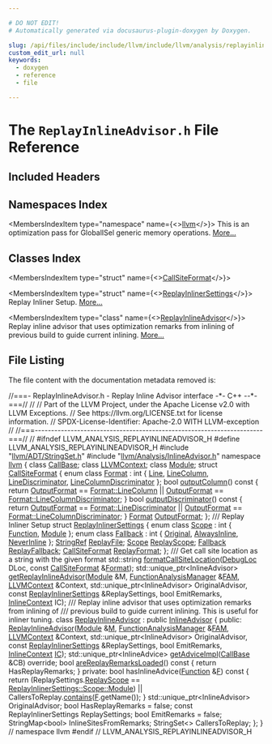 ```yaml
---

# DO NOT EDIT!
# Automatically generated via docusaurus-plugin-doxygen by Doxygen.

slug: /api/files/include/include/llvm/include/llvm/analysis/replayinlineadvisor-h
custom_edit_url: null
keywords:
  - doxygen
  - reference
  - file

---
```





# The `ReplayInlineAdvisor.h` File Reference

<DoxygenPage pluginConfig={pluginConfig}>



## Included Headers

<IncludesList>
<IncludesListItem
  filePath="llvm/ADT/StringSet.h"
  permalink="/docs/api/files/include/include/llvm/include/llvm/adt/stringset-h"
  isLocal="true" />
<IncludesListItem
  filePath="llvm/Analysis/InlineAdvisor.h"
  permalink="/docs/api/files/include/include/llvm/include/llvm/analysis/inlineadvisor-h"
  isLocal="true" />
</IncludesList>

## Namespaces Index

<MembersIndex>

<MembersIndexItem
  type="namespace"
  name={<><a href="/docs/api/namespaces/llvm">llvm</a></>}>
This is an optimization pass for GlobalISel generic memory operations. <a href="/docs/api/namespaces/llvm/#details">More...</a>
</MembersIndexItem>

</MembersIndex>

## Classes Index

<MembersIndex>

<MembersIndexItem
  type="struct"
  name={<><a href="/docs/api/structs/llvm/callsiteformat">CallSiteFormat</a></>}>
</MembersIndexItem>

<MembersIndexItem
  type="struct"
  name={<><a href="/docs/api/structs/llvm/replayinlinersettings">ReplayInlinerSettings</a></>}>
Replay Inliner Setup. <a href="/docs/api/structs/llvm/replayinlinersettings/#details">More...</a>
</MembersIndexItem>

<MembersIndexItem
  type="class"
  name={<><a href="/docs/api/classes/llvm/replayinlineadvisor">ReplayInlineAdvisor</a></>}>
Replay inline advisor that uses optimization remarks from inlining of previous build to guide current inlining. <a href="/docs/api/classes/llvm/replayinlineadvisor/#details">More...</a>
</MembersIndexItem>

</MembersIndex>


## File Listing

The file content with the documentation metadata removed is:

<ProgramListing>

<Link id="l00001" /><CodeLine lineNumber="1"><Highlight kind="comment">//===- ReplayInlineAdvisor.h - Replay Inline Advisor interface -&#42;- C++ --&#42;-===//</Highlight><Highlight kind="normal"></Highlight></CodeLine>
<Link id="l00002" /><CodeLine lineNumber="2"><Highlight kind="normal"></Highlight><Highlight kind="comment">//</Highlight><Highlight kind="normal"></Highlight></CodeLine>
<Link id="l00003" /><CodeLine lineNumber="3"><Highlight kind="normal"></Highlight><Highlight kind="comment">// Part of the LLVM Project, under the Apache License v2.0 with LLVM Exceptions.</Highlight><Highlight kind="normal"></Highlight></CodeLine>
<Link id="l00004" /><CodeLine lineNumber="4"><Highlight kind="normal"></Highlight><Highlight kind="comment">// See https://llvm.org/LICENSE.txt for license information.</Highlight><Highlight kind="normal"></Highlight></CodeLine>
<Link id="l00005" /><CodeLine lineNumber="5"><Highlight kind="normal"></Highlight><Highlight kind="comment">// SPDX-License-Identifier: Apache-2.0 WITH LLVM-exception</Highlight><Highlight kind="normal"></Highlight></CodeLine>
<Link id="l00006" /><CodeLine lineNumber="6"><Highlight kind="normal"></Highlight><Highlight kind="comment">//</Highlight><Highlight kind="normal"></Highlight></CodeLine>
<Link id="l00007" /><CodeLine lineNumber="7"><Highlight kind="normal"></Highlight><Highlight kind="comment">//===----------------------------------------------------------------------===//</Highlight><Highlight kind="normal"></Highlight></CodeLine>
<Link id="l00008" /><CodeLine lineNumber="8"><Highlight kind="normal"></Highlight><Highlight kind="comment">//</Highlight><Highlight kind="normal"></Highlight></CodeLine>
<Link id="l00009" /><CodeLine lineNumber="9"><Highlight kind="normal"></Highlight><Highlight kind="preprocessor">#ifndef LLVM&#95;ANALYSIS&#95;REPLAYINLINEADVISOR&#95;H</Highlight><Highlight kind="normal"></Highlight></CodeLine>
<Link id="l00010" /><CodeLine lineNumber="10"><Highlight kind="normal"></Highlight><Highlight kind="preprocessor">#define LLVM&#95;ANALYSIS&#95;REPLAYINLINEADVISOR&#95;H</Highlight><Highlight kind="normal"></Highlight></CodeLine>
<Link id="l00011" /><CodeLine lineNumber="11"><Highlight kind="normal"></Highlight></CodeLine>
<Link id="l00012" /><CodeLine lineNumber="12"><Highlight kind="normal"></Highlight><Highlight kind="preprocessor">#include &quot;<a href="/docs/api/files/include/include/llvm/include/llvm/adt/stringset-h">llvm/ADT/StringSet.h</a>&quot;</Highlight><Highlight kind="normal"></Highlight></CodeLine>
<Link id="l00013" /><CodeLine lineNumber="13"><Highlight kind="normal"></Highlight><Highlight kind="preprocessor">#include &quot;<a href="/docs/api/files/include/include/llvm/include/llvm/analysis/inlineadvisor-h">llvm/Analysis/InlineAdvisor.h</a>&quot;</Highlight><Highlight kind="normal"></Highlight></CodeLine>
<Link id="l00014" /><CodeLine lineNumber="14"><Highlight kind="normal"></Highlight></CodeLine>
<Link id="l00015" /><CodeLine lineNumber="15"><Highlight kind="normal"></Highlight><Highlight kind="keyword">namespace </Highlight><Highlight kind="normal"><a href="/docs/api/namespaces/llvm">llvm</a> &#123;</Highlight></CodeLine>
<Link id="l00016" /><CodeLine lineNumber="16"><Highlight kind="normal"></Highlight><Highlight kind="keyword">class </Highlight><Highlight kind="normal"><a href="/docs/api/classes/llvm/callbase">CallBase</a>;</Highlight></CodeLine>
<Link id="l00017" /><CodeLine lineNumber="17"><Highlight kind="normal"></Highlight><Highlight kind="keyword">class </Highlight><Highlight kind="normal"><a href="/docs/api/classes/llvm/llvmcontext">LLVMContext</a>;</Highlight></CodeLine>
<Link id="l00018" /><CodeLine lineNumber="18"><Highlight kind="normal"></Highlight><Highlight kind="keyword">class </Highlight><Highlight kind="normal"><a href="/docs/api/classes/llvm/module">Module</a>;</Highlight></CodeLine>
<Link id="l00019" /><CodeLine lineNumber="19"><Highlight kind="normal"></Highlight></CodeLine>
<Link id="l00020" /><CodeLine lineNumber="20" lineLink="/docs/api/structs/llvm/callsiteformat"><Highlight kind="normal"></Highlight><Highlight kind="keyword">struct </Highlight><Highlight kind="normal"><a href="/docs/api/structs/llvm/callsiteformat">CallSiteFormat</a> &#123;</Highlight></CodeLine>
<Link id="l00021" /><CodeLine lineNumber="21" lineLink="/docs/api/structs/llvm/callsiteformat/#afd04e6f91cb72fa5dd456253fd595689"><Highlight kind="normal">  </Highlight><Highlight kind="keyword">enum class</Highlight><Highlight kind="normal"> <a href="/docs/api/structs/llvm/callsiteformat/#afd04e6f91cb72fa5dd456253fd595689">Format</a> : </Highlight><Highlight kind="keywordtype">int</Highlight><Highlight kind="normal"> &#123;</Highlight></CodeLine>
<Link id="l00022" /><CodeLine lineNumber="22" lineLink="/docs/api/structs/llvm/callsiteformat/#afd04e6f91cb72fa5dd456253fd595689a4803e6b9e63dabf04de980788d6a13c4"><Highlight kind="normal">    <a href="/docs/api/structs/llvm/callsiteformat/#afd04e6f91cb72fa5dd456253fd595689a4803e6b9e63dabf04de980788d6a13c4">Line</a>,</Highlight></CodeLine>
<Link id="l00023" /><CodeLine lineNumber="23" lineLink="/docs/api/structs/llvm/callsiteformat/#afd04e6f91cb72fa5dd456253fd595689a7e296479ac3c227db3d56e629408409b"><Highlight kind="normal">    <a href="/docs/api/structs/llvm/callsiteformat/#afd04e6f91cb72fa5dd456253fd595689a7e296479ac3c227db3d56e629408409b">LineColumn</a>,</Highlight></CodeLine>
<Link id="l00024" /><CodeLine lineNumber="24" lineLink="/docs/api/structs/llvm/callsiteformat/#afd04e6f91cb72fa5dd456253fd595689aec257ab201ab2c5c1a5239c58ebaaed7"><Highlight kind="normal">    <a href="/docs/api/structs/llvm/callsiteformat/#afd04e6f91cb72fa5dd456253fd595689aec257ab201ab2c5c1a5239c58ebaaed7">LineDiscriminator</a>,</Highlight></CodeLine>
<Link id="l00025" /><CodeLine lineNumber="25" lineLink="/docs/api/structs/llvm/callsiteformat/#afd04e6f91cb72fa5dd456253fd595689ad9438ba6b9d7bd9d83b71b3e2f0d2491"><Highlight kind="normal">    <a href="/docs/api/structs/llvm/callsiteformat/#afd04e6f91cb72fa5dd456253fd595689ad9438ba6b9d7bd9d83b71b3e2f0d2491">LineColumnDiscriminator</a></Highlight></CodeLine>
<Link id="l00026" /><CodeLine lineNumber="26"><Highlight kind="normal">  &#125;;</Highlight></CodeLine>
<Link id="l00027" /><CodeLine lineNumber="27"><Highlight kind="normal"></Highlight></CodeLine>
<Link id="l00028" /><CodeLine lineNumber="28" lineLink="/docs/api/structs/llvm/callsiteformat/#a29739dafaa62db627862c083679ae181"><Highlight kind="normal">  </Highlight><Highlight kind="keywordtype">bool</Highlight><Highlight kind="normal"> <a href="/docs/api/structs/llvm/callsiteformat/#a29739dafaa62db627862c083679ae181">outputColumn</a>()</Highlight><Highlight kind="keyword"> const </Highlight><Highlight kind="normal">&#123;</Highlight></CodeLine>
<Link id="l00029" /><CodeLine lineNumber="29"><Highlight kind="normal">    </Highlight><Highlight kind="keywordflow">return</Highlight><Highlight kind="normal"> <a href="/docs/api/structs/llvm/callsiteformat/#abdfea49214dfcbb096884a6be905383b">OutputFormat</a> == <a href="/docs/api/structs/llvm/callsiteformat/#afd04e6f91cb72fa5dd456253fd595689a7e296479ac3c227db3d56e629408409b">Format::LineColumn</a> ||</Highlight></CodeLine>
<Link id="l00030" /><CodeLine lineNumber="30"><Highlight kind="normal">           <a href="/docs/api/structs/llvm/callsiteformat/#abdfea49214dfcbb096884a6be905383b">OutputFormat</a> == <a href="/docs/api/structs/llvm/callsiteformat/#afd04e6f91cb72fa5dd456253fd595689ad9438ba6b9d7bd9d83b71b3e2f0d2491">Format::LineColumnDiscriminator</a>;</Highlight></CodeLine>
<Link id="l00031" /><CodeLine lineNumber="31"><Highlight kind="normal">  &#125;</Highlight></CodeLine>
<Link id="l00032" /><CodeLine lineNumber="32"><Highlight kind="normal"></Highlight></CodeLine>
<Link id="l00033" /><CodeLine lineNumber="33" lineLink="/docs/api/structs/llvm/callsiteformat/#a359fde14ca88d9fb0c1f3eec053d1819"><Highlight kind="normal">  </Highlight><Highlight kind="keywordtype">bool</Highlight><Highlight kind="normal"> <a href="/docs/api/structs/llvm/callsiteformat/#a359fde14ca88d9fb0c1f3eec053d1819">outputDiscriminator</a>()</Highlight><Highlight kind="keyword"> const </Highlight><Highlight kind="normal">&#123;</Highlight></CodeLine>
<Link id="l00034" /><CodeLine lineNumber="34"><Highlight kind="normal">    </Highlight><Highlight kind="keywordflow">return</Highlight><Highlight kind="normal"> <a href="/docs/api/structs/llvm/callsiteformat/#abdfea49214dfcbb096884a6be905383b">OutputFormat</a> == <a href="/docs/api/structs/llvm/callsiteformat/#afd04e6f91cb72fa5dd456253fd595689aec257ab201ab2c5c1a5239c58ebaaed7">Format::LineDiscriminator</a> ||</Highlight></CodeLine>
<Link id="l00035" /><CodeLine lineNumber="35"><Highlight kind="normal">           <a href="/docs/api/structs/llvm/callsiteformat/#abdfea49214dfcbb096884a6be905383b">OutputFormat</a> == <a href="/docs/api/structs/llvm/callsiteformat/#afd04e6f91cb72fa5dd456253fd595689ad9438ba6b9d7bd9d83b71b3e2f0d2491">Format::LineColumnDiscriminator</a>;</Highlight></CodeLine>
<Link id="l00036" /><CodeLine lineNumber="36"><Highlight kind="normal">  &#125;</Highlight></CodeLine>
<Link id="l00037" /><CodeLine lineNumber="37"><Highlight kind="normal"></Highlight></CodeLine>
<Link id="l00038" /><CodeLine lineNumber="38" lineLink="/docs/api/structs/llvm/callsiteformat/#abdfea49214dfcbb096884a6be905383b"><Highlight kind="normal">  <a href="/docs/api/structs/llvm/callsiteformat/#afd04e6f91cb72fa5dd456253fd595689">Format</a> <a href="/docs/api/structs/llvm/callsiteformat/#abdfea49214dfcbb096884a6be905383b">OutputFormat</a>;</Highlight></CodeLine>
<Link id="l00039" /><CodeLine lineNumber="39"><Highlight kind="normal">&#125;;</Highlight></CodeLine>
<Link id="l00040" /><CodeLine lineNumber="40"><Highlight kind="normal"></Highlight><Highlight kind="comment"></Highlight></CodeLine>
<Link id="l00041" /><CodeLine lineNumber="41"><Highlight kind="comment">/// Replay Inliner Setup</Highlight><Highlight kind="normal"></Highlight></CodeLine>
<Link id="l00042" /><CodeLine lineNumber="42" lineLink="/docs/api/structs/llvm/replayinlinersettings"><Highlight kind="normal"></Highlight><Highlight kind="keyword">struct </Highlight><Highlight kind="normal"><a href="/docs/api/structs/llvm/replayinlinersettings">ReplayInlinerSettings</a> &#123;</Highlight></CodeLine>
<Link id="l00043" /><CodeLine lineNumber="43" lineLink="/docs/api/structs/llvm/replayinlinersettings/#a692270e0daa8cc3ffb3d83238afcd4b5a86408593c34af77fdd90df932f8b5261"><Highlight kind="normal">  </Highlight><Highlight kind="keyword">enum class</Highlight><Highlight kind="normal"> <a href="/docs/api/structs/llvm/replayinlinersettings/#a692270e0daa8cc3ffb3d83238afcd4b5">Scope</a> : </Highlight><Highlight kind="keywordtype">int</Highlight><Highlight kind="normal"> &#123; <a href="/docs/api/structs/llvm/replayinlinersettings/#a692270e0daa8cc3ffb3d83238afcd4b5a86408593c34af77fdd90df932f8b5261">Function</a>, <a href="/docs/api/structs/llvm/replayinlinersettings/#a692270e0daa8cc3ffb3d83238afcd4b5ae55f75a29310d7b60f7ac1d390c8ae42">Module</a> &#125;;</Highlight></CodeLine>
<Link id="l00044" /><CodeLine lineNumber="44" lineLink="/docs/api/structs/llvm/replayinlinersettings/#a49a0d94e62049ec7cf29edc327856d0dabfb0ca5162a37ff39298b24afdb84ff7"><Highlight kind="normal">  </Highlight><Highlight kind="keyword">enum class</Highlight><Highlight kind="normal"> <a href="/docs/api/structs/llvm/replayinlinersettings/#a49a0d94e62049ec7cf29edc327856d0d">Fallback</a> : </Highlight><Highlight kind="keywordtype">int</Highlight><Highlight kind="normal"> &#123; <a href="/docs/api/structs/llvm/replayinlinersettings/#a49a0d94e62049ec7cf29edc327856d0da0a52da7a03a6de3beefe54f8c03ad80d">Original</a>, <a href="/docs/api/structs/llvm/replayinlinersettings/#a49a0d94e62049ec7cf29edc327856d0dabfb0ca5162a37ff39298b24afdb84ff7">AlwaysInline</a>, <a href="/docs/api/structs/llvm/replayinlinersettings/#a49a0d94e62049ec7cf29edc327856d0dae1c27e5eeb260d139f3605de9cf1d84d">NeverInline</a> &#125;;</Highlight></CodeLine>
<Link id="l00045" /><CodeLine lineNumber="45"><Highlight kind="normal"></Highlight></CodeLine>
<Link id="l00046" /><CodeLine lineNumber="46" lineLink="/docs/api/structs/llvm/replayinlinersettings/#ae20ba157a115788500db5b3553e244cb"><Highlight kind="normal">  <a href="/docs/api/classes/llvm/stringref">StringRef</a> <a href="/docs/api/structs/llvm/replayinlinersettings/#ae20ba157a115788500db5b3553e244cb">ReplayFile</a>;</Highlight></CodeLine>
<Link id="l00047" /><CodeLine lineNumber="47" lineLink="/docs/api/structs/llvm/replayinlinersettings/#a188241417efaa5db5c73184e1bdf7bc3"><Highlight kind="normal">  <a href="/docs/api/structs/llvm/replayinlinersettings/#a692270e0daa8cc3ffb3d83238afcd4b5">Scope</a> <a href="/docs/api/structs/llvm/replayinlinersettings/#a188241417efaa5db5c73184e1bdf7bc3">ReplayScope</a>;</Highlight></CodeLine>
<Link id="l00048" /><CodeLine lineNumber="48" lineLink="/docs/api/structs/llvm/replayinlinersettings/#acbe42014ff94a64bff20355e767d8dfa"><Highlight kind="normal">  <a href="/docs/api/structs/llvm/replayinlinersettings/#a49a0d94e62049ec7cf29edc327856d0d">Fallback</a> <a href="/docs/api/structs/llvm/replayinlinersettings/#acbe42014ff94a64bff20355e767d8dfa">ReplayFallback</a>;</Highlight></CodeLine>
<Link id="l00049" /><CodeLine lineNumber="49" lineLink="/docs/api/structs/llvm/replayinlinersettings/#a4da0fe48bfa5b485832af2cc41b6087d"><Highlight kind="normal">  <a href="/docs/api/structs/llvm/callsiteformat">CallSiteFormat</a> <a href="/docs/api/structs/llvm/replayinlinersettings/#a4da0fe48bfa5b485832af2cc41b6087d">ReplayFormat</a>;</Highlight></CodeLine>
<Link id="l00050" /><CodeLine lineNumber="50"><Highlight kind="normal">&#125;;</Highlight></CodeLine>
<Link id="l00051" /><CodeLine lineNumber="51"><Highlight kind="normal"></Highlight><Highlight kind="comment"></Highlight></CodeLine>
<Link id="l00052" /><CodeLine lineNumber="52"><Highlight kind="comment">/// Get call site location as a string with the given format</Highlight><Highlight kind="normal"></Highlight></CodeLine>
<Link id="l00053" /><CodeLine lineNumber="53"><Highlight kind="normal">std::string <a href="/docs/api/namespaces/llvm/#ae591509c81d00090bde300a897e12d82">formatCallSiteLocation</a>(<a href="/docs/api/classes/llvm/debugloc">DebugLoc</a> DLoc, </Highlight><Highlight kind="keyword">const</Highlight><Highlight kind="normal"> <a href="/docs/api/structs/llvm/callsiteformat">CallSiteFormat</a> &amp;<a href="/docs/api/namespaces/llvm/#ab7530cd22b8952cb41774507dd40c6f3a520d0db389f362bf79ef56ca0af3dcab">Format</a>);</Highlight></CodeLine>
<Link id="l00054" /><CodeLine lineNumber="54"><Highlight kind="normal"></Highlight></CodeLine>
<Link id="l00055" /><CodeLine lineNumber="55"><Highlight kind="normal">std::unique&#95;ptr&lt;InlineAdvisor&gt;</Highlight></CodeLine>
<Link id="l00056" /><CodeLine lineNumber="56"><Highlight kind="normal"><a href="/docs/api/namespaces/llvm/#a903adbd42316e51df3cda640d664aa65">getReplayInlineAdvisor</a>(<a href="/docs/api/classes/llvm/module">Module</a> &amp;M, <a href="/docs/api/namespaces/llvm/#adce09a5a0de0e3177eb00e932734af2f">FunctionAnalysisManager</a> &amp;<a href="/docs/api/files/lib/lib/passes/passbuilderbindings-cpp/#a83c7e5ca51099e4efa895791a02fb0ed">FAM</a>,</Highlight></CodeLine>
<Link id="l00057" /><CodeLine lineNumber="57"><Highlight kind="normal">                       <a href="/docs/api/classes/llvm/llvmcontext">LLVMContext</a> &amp;Context,</Highlight></CodeLine>
<Link id="l00058" /><CodeLine lineNumber="58"><Highlight kind="normal">                       std::unique&#95;ptr&lt;InlineAdvisor&gt; OriginalAdvisor,</Highlight></CodeLine>
<Link id="l00059" /><CodeLine lineNumber="59"><Highlight kind="normal">                       </Highlight><Highlight kind="keyword">const</Highlight><Highlight kind="normal"> <a href="/docs/api/structs/llvm/replayinlinersettings">ReplayInlinerSettings</a> &amp;ReplaySettings,</Highlight></CodeLine>
<Link id="l00060" /><CodeLine lineNumber="60"><Highlight kind="normal">                       </Highlight><Highlight kind="keywordtype">bool</Highlight><Highlight kind="normal"> EmitRemarks, <a href="/docs/api/structs/llvm/inlinecontext">InlineContext</a> IC);</Highlight></CodeLine>
<Link id="l00061" /><CodeLine lineNumber="61"><Highlight kind="normal"></Highlight><Highlight kind="comment"></Highlight></CodeLine>
<Link id="l00062" /><CodeLine lineNumber="62"><Highlight kind="comment">/// Replay inline advisor that uses optimization remarks from inlining of</Highlight></CodeLine>
<Link id="l00063" /><CodeLine lineNumber="63"><Highlight kind="comment">/// previous build to guide current inlining. This is useful for inliner tuning.</Highlight><Highlight kind="normal"></Highlight></CodeLine>
<Link id="l00064" /><CodeLine lineNumber="64" lineLink="/docs/api/classes/llvm/replayinlineadvisor"><Highlight kind="normal"></Highlight><Highlight kind="keyword">class </Highlight><Highlight kind="normal"><a href="/docs/api/classes/llvm/replayinlineadvisor/#a2c5f266941c1a559e1e8152c4f274307">ReplayInlineAdvisor</a> : </Highlight><Highlight kind="keyword">public</Highlight><Highlight kind="normal"> <a href="/docs/api/classes/llvm/inlineadvisor/#aec021d6b460b139f3c1d570a0f2dd4b6">InlineAdvisor</a> &#123;</Highlight></CodeLine>
<Link id="l00065" /><CodeLine lineNumber="65"><Highlight kind="normal"></Highlight><Highlight kind="keyword">public</Highlight><Highlight kind="normal">:</Highlight></CodeLine>
<Link id="l00066" /><CodeLine lineNumber="66"><Highlight kind="normal">  <a href="/docs/api/classes/llvm/replayinlineadvisor/#a2c5f266941c1a559e1e8152c4f274307">ReplayInlineAdvisor</a>(<a href="/docs/api/classes/llvm/module">Module</a> &amp;<a href="/docs/api/classes/llvm/inlineadvisor/#ab63e90899ab78f60bf47256071c0a48b">M</a>, <a href="/docs/api/namespaces/llvm/#adce09a5a0de0e3177eb00e932734af2f">FunctionAnalysisManager</a> &amp;<a href="/docs/api/classes/llvm/inlineadvisor/#a1b1b99bc0fe39cbe400f49bbd65f01c3">FAM</a>,</Highlight></CodeLine>
<Link id="l00067" /><CodeLine lineNumber="67"><Highlight kind="normal">                      <a href="/docs/api/classes/llvm/llvmcontext">LLVMContext</a> &amp;Context,</Highlight></CodeLine>
<Link id="l00068" /><CodeLine lineNumber="68"><Highlight kind="normal">                      std::unique&#95;ptr&lt;InlineAdvisor&gt; OriginalAdvisor,</Highlight></CodeLine>
<Link id="l00069" /><CodeLine lineNumber="69"><Highlight kind="normal">                      </Highlight><Highlight kind="keyword">const</Highlight><Highlight kind="normal"> <a href="/docs/api/structs/llvm/replayinlinersettings">ReplayInlinerSettings</a> &amp;ReplaySettings,</Highlight></CodeLine>
<Link id="l00070" /><CodeLine lineNumber="70"><Highlight kind="normal">                      </Highlight><Highlight kind="keywordtype">bool</Highlight><Highlight kind="normal"> EmitRemarks, <a href="/docs/api/structs/llvm/inlinecontext">InlineContext</a> <a href="/docs/api/classes/llvm/inlineadvisor/#a0253ac1349dcc28b1ff91eaa4230d173">IC</a>);</Highlight></CodeLine>
<Link id="l00071" /><CodeLine lineNumber="71"><Highlight kind="normal">  std::unique&#95;ptr&lt;InlineAdvice&gt; <a href="/docs/api/classes/llvm/replayinlineadvisor/#a83088027da72950b627f9200965fb55b">getAdviceImpl</a>(<a href="/docs/api/classes/llvm/callbase">CallBase</a> &amp;CB) </Highlight><Highlight kind="keyword">override</Highlight><Highlight kind="normal">;</Highlight></CodeLine>
<Link id="l00072" /><CodeLine lineNumber="72" lineLink="/docs/api/classes/llvm/replayinlineadvisor/#a37336954a571754bdefde27e3c0e9e6b"><Highlight kind="normal">  </Highlight><Highlight kind="keywordtype">bool</Highlight><Highlight kind="normal"> <a href="/docs/api/classes/llvm/replayinlineadvisor/#a37336954a571754bdefde27e3c0e9e6b">areReplayRemarksLoaded</a>()</Highlight><Highlight kind="keyword"> const </Highlight><Highlight kind="normal">&#123; </Highlight><Highlight kind="keywordflow">return</Highlight><Highlight kind="normal"> HasReplayRemarks; &#125;</Highlight></CodeLine>
<Link id="l00073" /><CodeLine lineNumber="73"><Highlight kind="normal"></Highlight></CodeLine>
<Link id="l00074" /><CodeLine lineNumber="74"><Highlight kind="normal"></Highlight><Highlight kind="keyword">private</Highlight><Highlight kind="normal">:</Highlight></CodeLine>
<Link id="l00075" /><CodeLine lineNumber="75"><Highlight kind="normal">  </Highlight><Highlight kind="keywordtype">bool</Highlight><Highlight kind="normal"> hasInlineAdvice(<a href="/docs/api/classes/llvm/function">Function</a> &amp;<a href="/docs/api/files/lib/lib/support/md5-cpp/#a96d73bbd7af15cb1fc38c3f4a3bd82e9">F</a>)</Highlight><Highlight kind="keyword"> const </Highlight><Highlight kind="normal">&#123;</Highlight></CodeLine>
<Link id="l00076" /><CodeLine lineNumber="76"><Highlight kind="normal">    </Highlight><Highlight kind="keywordflow">return</Highlight><Highlight kind="normal"> (ReplaySettings.<a href="/docs/api/structs/llvm/replayinlinersettings/#a188241417efaa5db5c73184e1bdf7bc3">ReplayScope</a> ==</Highlight></CodeLine>
<Link id="l00077" /><CodeLine lineNumber="77"><Highlight kind="normal">            <a href="/docs/api/structs/llvm/replayinlinersettings/#a692270e0daa8cc3ffb3d83238afcd4b5ae55f75a29310d7b60f7ac1d390c8ae42">ReplayInlinerSettings::Scope::Module</a>) ||</Highlight></CodeLine>
<Link id="l00078" /><CodeLine lineNumber="78"><Highlight kind="normal">           CallersToReplay.<a href="/docs/api/classes/llvm/stringset/#aa3137f5ea0c0700166fbd5281d11396e">contains</a>(<a href="/docs/api/files/lib/lib/support/md5-cpp/#a96d73bbd7af15cb1fc38c3f4a3bd82e9">F</a>.getName());</Highlight></CodeLine>
<Link id="l00079" /><CodeLine lineNumber="79"><Highlight kind="normal">  &#125;</Highlight></CodeLine>
<Link id="l00080" /><CodeLine lineNumber="80"><Highlight kind="normal">  std::unique&#95;ptr&lt;InlineAdvisor&gt; OriginalAdvisor;</Highlight></CodeLine>
<Link id="l00081" /><CodeLine lineNumber="81"><Highlight kind="normal">  </Highlight><Highlight kind="keywordtype">bool</Highlight><Highlight kind="normal"> HasReplayRemarks = </Highlight><Highlight kind="keyword">false</Highlight><Highlight kind="normal">;</Highlight></CodeLine>
<Link id="l00082" /><CodeLine lineNumber="82"><Highlight kind="normal">  </Highlight><Highlight kind="keyword">const</Highlight><Highlight kind="normal"> ReplayInlinerSettings ReplaySettings;</Highlight></CodeLine>
<Link id="l00083" /><CodeLine lineNumber="83"><Highlight kind="normal">  </Highlight><Highlight kind="keywordtype">bool</Highlight><Highlight kind="normal"> EmitRemarks = </Highlight><Highlight kind="keyword">false</Highlight><Highlight kind="normal">;</Highlight></CodeLine>
<Link id="l00084" /><CodeLine lineNumber="84"><Highlight kind="normal"></Highlight></CodeLine>
<Link id="l00085" /><CodeLine lineNumber="85"><Highlight kind="normal">  StringMap&lt;bool&gt; InlineSitesFromRemarks;</Highlight></CodeLine>
<Link id="l00086" /><CodeLine lineNumber="86"><Highlight kind="normal">  StringSet&lt;&gt; CallersToReplay;</Highlight></CodeLine>
<Link id="l00087" /><CodeLine lineNumber="87"><Highlight kind="normal">&#125;;</Highlight></CodeLine>
<Link id="l00088" /><CodeLine lineNumber="88"><Highlight kind="normal">&#125; </Highlight><Highlight kind="comment">// namespace llvm</Highlight><Highlight kind="normal"></Highlight></CodeLine>
<Link id="l00089" /><CodeLine lineNumber="89"><Highlight kind="normal"></Highlight><Highlight kind="preprocessor">#endif </Highlight><Highlight kind="comment">// LLVM&#95;ANALYSIS&#95;REPLAYINLINEADVISOR&#95;H</Highlight><Highlight kind="normal"></Highlight></CodeLine>

</ProgramListing>

</DoxygenPage>
